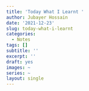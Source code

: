 ```yaml
---
title: 'Today What I Learnt '
author: Jubayer Hossain
date: '2021-12-23'
slug: today-what-i-learnt
categories:
  - Notes
tags: []
subtitle: ''
excerpt: ''
draft: yes
images: ~
series: ~
layout: single
---
```

